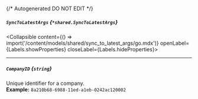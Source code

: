 {/* Autogenerated DO NOT EDIT  */}

##### `SyncToLatestArgs` *{`*shared.SyncToLatestArgs`}*
<Collapsible content={() => import('/content/models/shared/sync_to_latest_args/go.mdx')} openLabel={Labels.showProperties} closeLabel={Labels.hideProperties}>
</Collapsible>

---
##### `CompanyID` *{`string`}*
Unique identifier for a company.
<br/>
**Example:** `8a210b68-6988-11ed-a1eb-0242ac120002`


